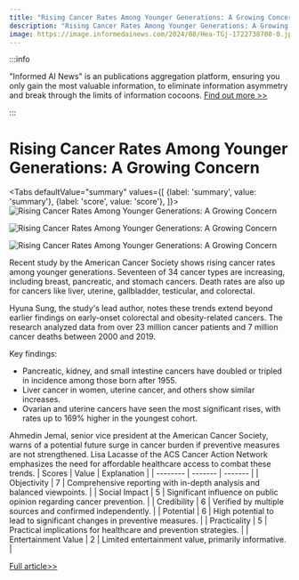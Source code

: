 ```yaml
---
title: "Rising Cancer Rates Among Younger Generations: A Growing Concern"
description: "Rising Cancer Rates Among Younger Generations: A Growing Concern"
image: https://image.informedainews.com/2024/08/Hea-TGj-1722738700-0.jpg
---
```



:::info

"Informed AI News" is an publications aggregation platform, ensuring you only gain the most valuable information, to eliminate information asymmetry and break through the limits of information cocoons.  [Find out more >>](/)

:::

# Rising Cancer Rates Among Younger Generations: A Growing Concern


<Tabs
	defaultValue="summary"
	values={[
	{label: 'summary', value: 'summary'},
	{label: 'score', value: 'score'},
]}>
<TabItem value="summary">
<img
  src="https://image.informedainews.com/2024/08/Hea-TGj-1722738700-0.jpg"
  alt="Rising Cancer Rates Among Younger Generations: A Growing Concern"
/>

<img
  src="https://image.informedainews.com/2024/08/Hea-HHN-1722738700-1.jpg"
  alt="Rising Cancer Rates Among Younger Generations: A Growing Concern"
/>

<img
  src="https://image.informedainews.com/2024/08/Hea-j5D-1722738700-2.jpg"
  alt="Rising Cancer Rates Among Younger Generations: A Growing Concern"
/>



Recent study by the American Cancer Society shows rising cancer rates among younger generations. Seventeen of 34 cancer types are increasing, including breast, pancreatic, and stomach cancers. Death rates are also up for cancers like liver, uterine, gallbladder, testicular, and colorectal.

Hyuna Sung, the study's lead author, notes these trends extend beyond earlier findings on early-onset colorectal and obesity-related cancers. The research analyzed data from over 23 million cancer patients and 7 million cancer deaths between 2000 and 2019.

Key findings:
- Pancreatic, kidney, and small intestine cancers have doubled or tripled in incidence among those born after 1955.
- Liver cancer in women, uterine cancer, and others show similar increases.
- Ovarian and uterine cancers have seen the most significant rises, with rates up to 169% higher in the youngest cohort.

Ahmedin Jemal, senior vice president at the American Cancer Society, warns of a potential future surge in cancer burden if preventive measures are not strengthened. Lisa Lacasse of the ACS Cancer Action Network emphasizes the need for affordable healthcare access to combat these trends.
</TabItem>
<TabItem value="score">
	| Scores     | Value   | Explanation |
	| -------- | ------- | ------- |
	| Objectivity  | 7    | Comprehensive reporting with in-depth analysis and balanced viewpoints.    |
	| Social Impact | 5     | Significant influence on public opinion regarding cancer prevention.    |
	| Credibility    | 6    | Verified by multiple sources and confirmed independently.    |
	| Potential    | 6    | High potential to lead to significant changes in preventive measures.    |
	| Practicality    | 5    | Practical implications for healthcare and prevention strategies.    |
	| Entertainment Value    | 2    | Limited entertainment value, primarily informative.    |
</TabItem>
</Tabs>

[Full article>>](https://www.cnbeta.com.tw/articles/science/1440825.htm)
